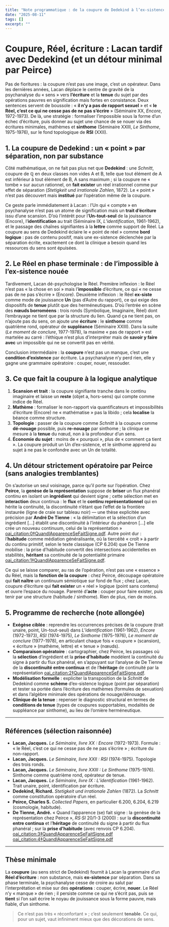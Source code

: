 ```yaml
---
title: "Note programmatique : de la coupure de Dedekind à l’ex-sistence du Réel, écriture des mathèmes, nœuds et sinthome ; quelques convergences opératoires avec Peirce"
date: "2025-08-11"
tags: []
excerpt: ""
---
```


# Coupure, Réel, écriture : Lacan tardif avec Dedekind (et un détour minimal par Peirce)

Pas de fioritures : la coupure n’est pas une image, c’est un opérateur. Dans les dernières années, Lacan déplace le centre de gravité de la psychanalyse du « sens » vers **l’écriture** et la **tenue** du sujet par des opérations pauvres en signification mais fortes en consistance. Deux sentences servent de boussole : « **il n’y a pas de rapport sexuel** » et « **le Réel, c’est ce qui ne cesse pas de ne pas s’écrire** » (Séminaire XX, *Encore*, 1972-1973). De là, une stratégie : formaliser l’impossible sous la forme d’un échec d’écriture, puis donner au sujet une chance de se nouer via des écritures minimales, mathèmes et **sinthome** (Séminaire XXIII, *Le Sinthome*, 1975-1976), sur le fond topologique de **RSI** (XXII).

## 1. La coupure de Dedekind : un « point » par séparation, non par substance

Côté mathématique, on ne fait pas plus net que **Dedekind** : une *Schnitt*, coupure de ℚ en deux classes non vides A et B, telle que tout élément de A est inférieur à tout élément de B, A sans maximum ; si la coupure ne « tombe » sur aucun rationnel, on **fait exister** un réel irrationnel comme pur effet de séparation (*Stetigkeit und irrationale Zahlen*, 1872). Le « point » n’est pas découvert mais **institué** par l’opération même de la coupure.

Ce geste parle immédiatement à Lacan : l’Un qui « compte » en psychanalyse n’est pas un atome de signification mais un **trait d’écriture** issu d’une scansion. D’où l’intérêt pour l’**Un-tout-seul** de la jouissance (Encore), l’**identification** au trait (Séminaire IX, *L’identification*, 1961-1962), et le passage des chaînes signifiantes à la **lettre** comme support de Réel. La coupure au sens de Dedekind éclaire le « point de réel » comme **bord logique** : pas de contenu positif, mais une ex-sistence déclenchée par la séparation écrite, exactement ce dont la clinique a besoin quand les ressources du sens sont épuisées.

## 2. Le Réel en phase terminale : de l’impossible à l’ex-sistence nouée

Tardivement, Lacan dé-psychologise le Réel. Première inflexion : le Réel n’est pas « la chose en soi » mais l’**impossible** d’écriture, ce qui « ne cesse pas de ne pas s’écrire » (Encore). Deuxième inflexion : le Réel **ex-siste** comme mode de jouissance **Un** (pas d’Autre du rapport), ce qui exige des dispositifs de **tenue** plutôt que des herméneutiques. D’où l’entrée en scène des **nœuds borroméens** : trois ronds (Symbolique, Imaginaire, Réel) dont l’embrayage ne tient que par la structure du lien. Quand ça ne tient pas, on n’ajoute pas du sens, on ajoute une **écriture** : le **sinthome** comme quatrième rond, opérateur de **suppléance** (Séminaire XXIII). Dans la suite (*Le moment de conclure*, 1977-1978), la maxime « pas de rapport » est martelée au carré : l’éthique n’est plus d’interpréter mais de **savoir y faire avec** un impossible qui ne se convertit pas en vérité.

Conclusion intermédiaire : la **coupure** n’est pas un manque, c’est une **condition d’existence** par écriture. La psychanalyse n’y perd rien, elle y gagne une grammaire opératoire : couper, nouer, ressouder.

## 3. Ce que fait la coupure à la logique analytique

1) **Scansion et trait** : la coupure signifiante tranche dans le continu imaginaire et laisse un **reste** (objet a, hors-sens) qui compte comme indice de Réel.  
2) **Mathème** : formaliser le non-rapport via quantificateurs et impossibilités d’écriture (Encore) ne « mathématise » pas la libido ; cela **localise** la béance comme structure.  
3) **Topologie** : passer de la coupure comme *Schnitt* à la coupure comme **dé-nouage** possible, puis **re-nouage** par sinthome ; la clinique se mesure à la **tenue** du nœud, non à la profondeur d’un sens.  
4) **Économie du sujet** : moins de « pourquoi », plus de « comment ça tient ». La coupure produit un Un d’ex-sistence, et le sinthome apprend au sujet à ne pas le confondre avec un Un de totalité.

## 4. Un détour strictement opératoire par Peirce (sans analogies tremblantes)

On s’autorise un seul voisinage, parce qu’il porte sur l’opération. Chez **Peirce**, la **genèse de la représentation** suppose de **briser** un flux phanéral continu en isolant un **ingrédient** qui devient signe ; cette sélection met en **interaction** deux continua : le **flux** et le **continu représentationnel** qui en hérite la continuité, la discontinuité n’étant que l’effet de la frontière instaurée (ligne de craie sur tableau noir) — une thèse explicitée avec précision par **André De Tienne** : « la délimitation et la sélection d’un ingrédient [...] établit une discontinuité à l’intérieur du phanéron [...] elle crée un nouveau continuum, celui de la représentation »  [oai_citation:0‡QuandlApparenceSeFaitSigne.pdf](file-service://file-LbrUUFMFAJa4bAEAvPscDm). Autre point dur : l’**habitude** comme médiation généralisante, où la tiercéité « croît » à partir du continu primitif, selon le texte classique (CP 6.204) que De Tienne mobilise : la prise d’habitude convertit des intersections accidentelles en stabilités, **héritant** sa continuité de la potentialité primaire  [oai_citation:1‡QuandlApparenceSeFaitSigne.pdf](file-service://file-LbrUUFMFAJa4bAEAvPscDm).

Ce qui se laisse comparer, au ras de l’opération, n’est pas une « essence » du Réel, mais la **fonction de la coupure** : chez Peirce, découpage opératoire qui **fait naître** un continuum sémiotique sur fond de flux ; chez Lacan, coupure d’écriture qui **fait exister** un « réel » logique (point sans contenu) et ouvre l’espace du nouage. Parenté d’**acte** : couper pour faire exister, puis tenir par une structure (habitude / sinthome). Rien de plus, rien de moins.

## 5. Programme de recherche (note allongée)

- **Exégèse ciblée** : reprendre les occurrences précises de la coupure (trait unaire, point, Un-tout-seul) dans *L’identification* (1961-1962), *Encore* (1972-1973), *RSI* (1974-1975), *Le Sinthome* (1975-1976), *Le moment de conclure* (1977-1978), en articulant chaque fois « coupure » (scansion), « écriture » (mathème, lettre) et « tenue » (nœuds).  
- **Comparaison opératoire** : cartographier, chez Peirce, les passages où la **sélection** d’ingrédient et la **prise d’habitude** modèlent la continuité du signe à partir du flux phanéral, en s’appuyant sur l’analyse de De Tienne de la **discontinuité entre continua** et de l’**héritage** de continuité par la représentation  [oai_citation:2‡QuandlApparenceSeFaitSigne.pdf](file-service://file-LbrUUFMFAJa4bAEAvPscDm).  
- **Modélisation formelle** : expliciter la transposition de la *Schnitt* de Dedekind comme **schème** d’ex-sistence logique (point par séparation) et tester sa portée dans l’écriture des mathèmes (formules de sexuation) et dans l’algèbre minimale des opérations de nouage/dénouage.  
- **Clinique de la tenue** : repenser le diagnostic structural en termes de **conditions de tenue** (types de coupures supportables, modalités de suppléance par sinthome), au lieu de l’ornière herméneutique.

---

## Références (sélection raisonnée)

- **Lacan, Jacques.** *Le Séminaire, livre XX : Encore* (1972-1973). Formule : « le Réel, c’est ce qui ne cesse pas de ne pas s’écrire » ; écriture du non-rapport.  
- **Lacan, Jacques.** *Le Séminaire, livre XXII : RSI* (1974-1975). Topologie des trois ronds.  
- **Lacan, Jacques.** *Le Séminaire, livre XXIII : Le Sinthome* (1975-1976). Sinthome comme quatrième rond, opérateur de tenue.  
- **Lacan, Jacques.** *Le Séminaire, livre IX : L’identification* (1961-1962). Trait unaire, point, identification par écriture.  
- **Dedekind, Richard.** *Stetigkeit und irrationale Zahlen* (1872). La *Schnitt* comme constitution opératoire d’un réel.  
- **Peirce, Charles S.** *Collected Papers*, en particulier 6.200, 6.204, 6.219 (cosmologie, habitude).  
- **De Tienne, André.** « Quand l’apparence (se) fait signe : la genèse de la représentation chez Peirce », *RS·SI* 20/1-3 (2000) : sur la **discontinuité entre continua** et l’**héritage** de continuité du signe à partir du flux phanéral ; sur la **prise d’habitude** (avec renvois CP 6.204).  [oai_citation:3‡QuandlApparenceSeFaitSigne.pdf](file-service://file-LbrUUFMFAJa4bAEAvPscDm)  [oai_citation:4‡QuandlApparenceSeFaitSigne.pdf](file-service://file-LbrUUFMFAJa4bAEAvPscDm)

---

## Thèse minimale

La **coupure** (au sens strict de Dedekind) fournit à Lacan la grammaire d’un **Réel d’écriture** : non substance, mais **ex-sistence** par séparation. Dans sa phase terminale, la psychanalyse cesse de croire au salut par l’interprétation et mise sur des **opérations** : couper, écrire, **nouer**. Le Réel n’y « manque » de rien ; il persiste comme ce qui ne s’écrit pas, puis se **tient** si l’on sait écrire le noyau de jouissance sous la forme pauvre, mais fiable, d’un sinthome.

> Ce n’est pas très « réconfortant » ; c’est seulement **tenable**. Ce qui, pour un sujet, vaut infiniment mieux que des décorations de sens.